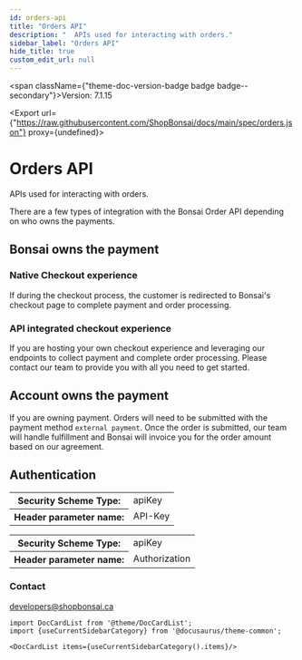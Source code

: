 ```yaml
---
id: orders-api
title: "Orders API"
description: "  APIs used for interacting with orders."
sidebar_label: "Orders API"
hide_title: true
custom_edit_url: null
---
```



<span className={"theme-doc-version-badge badge badge--secondary"}>Version: 7.1.15</span>

<Export url={"https://raw.githubusercontent.com/ShopBonsai/docs/main/spec/orders.json"} proxy={undefined}></Export>

# Orders API




  APIs used for interacting with orders.

  There are a few types of integration with the Bonsai Order API depending on who owns the payments.

  ## Bonsai owns the payment

  ### Native Checkout experience

  If during the checkout process, the customer is redirected to Bonsai's checkout page to complete payment and order processing.

  ### API integrated checkout experience

  If you are hosting your own checkout experience and leveraging our endpoints to collect payment and complete order processing.
  Please contact our team to provide you with all you need to get started.

  ## Account owns the payment

  If you are owning payment. Orders will need to be submitted with the payment method `external payment`.
  Once the order is submitted, our team will handle fulfillment and Bonsai will invoice you for the order amount based on our agreement.
  

<div style={{"marginBottom":"2rem"}}><h2 id={"authentication"} style={{"marginBottom":"1rem"}}>Authentication</h2><Tabs><TabItem label={"API Key"} value={"APIKeyHeader"}><div><table><tbody><tr><th>Security Scheme Type:</th><td>apiKey</td></tr><tr><th>Header parameter name:</th><td>API-Key</td></tr></tbody></table></div></TabItem><TabItem label={"Authorization Header"} value={"AuthorizationHeader"}><div><table><tbody><tr><th>Security Scheme Type:</th><td>apiKey</td></tr><tr><th>Header parameter name:</th><td>Authorization</td></tr></tbody></table></div></TabItem></Tabs></div><div style={{"display":"flex","flexDirection":"column","marginBottom":"var(--ifm-paragraph-margin-bottom)"}}><h3 style={{"marginBottom":"0.25rem"}}>Contact</h3><span><a href={"mailto:developers@shopbonsai.ca"}>developers@shopbonsai.ca</a></span></div>

```mdx-code-block
import DocCardList from '@theme/DocCardList';
import {useCurrentSidebarCategory} from '@docusaurus/theme-common';

<DocCardList items={useCurrentSidebarCategory().items}/>
```
      
